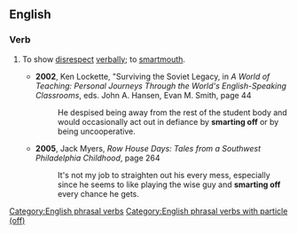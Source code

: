==English==

===Verb===
{{en-verb|smarts off|smarting off|smarted off}}

# {{lb|en|slang|intransitive}} To show [[disrespect]] [[verbally]]; to [[smartmouth]].
#* '''2002''', Ken Lockette, "Surviving the Soviet Legacy, in ''A World of Teaching: Personal Journeys Through the World's English-Speaking Classrooms'', eds. John A. Hansen, Evan M. Smith, page 44
#*: He despised being away from the rest of the student body and would occasionally act out in defiance by '''smarting off''' or by being uncooperative.
#* '''2005''', Jack Myers, ''Row House Days: Tales from a Southwest Philadelphia Childhood'', page 264
#*: It's not my job to straighten out his every mess, especially since he seems to like playing the wise guy and '''smarting off''' every chance he gets.

[[Category:English phrasal verbs]]
[[Category:English phrasal verbs with particle (off)]]